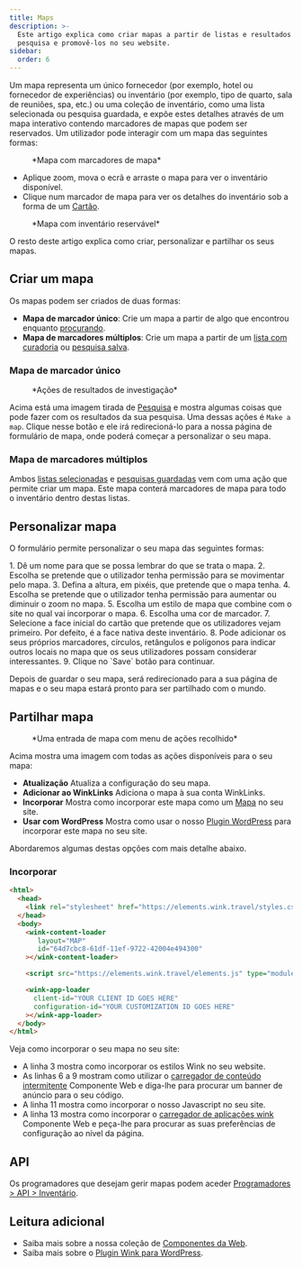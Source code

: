 ```yaml
---
title: Maps
description: >-
  Este artigo explica como criar mapas a partir de listas e resultados de
  pesquisa e promovê-los no seu website.
sidebar:
  order: 6
---
```


Um mapa representa um único fornecedor (por exemplo, hotel ou fornecedor de experiências) ou inventário (por exemplo, tipo de quarto, sala de reuniões, spa, etc.) ou uma coleção de inventário, como uma lista selecionada ou pesquisa guardada, e expõe estes detalhes através de um mapa interativo contendo marcadores de mapas que podem ser reservados.
Um utilizador pode interagir com um mapa das seguintes formas:

<figure>
  <CloudinaryImage width="700" height="393" resize="scale" quality="best" alt="Mapa com marcadores" src="academy/map-example" errorImage="noimage_opaque_nyrtl0.png" />

  <figcaption>*Mapa com marcadores de mapa*</figcaption>
</figure>


* Aplique zoom, mova o ecrã e arraste o mapa para ver o inventário disponível.
* Clique num marcador de mapa para ver os detalhes do inventário sob a forma de um [Cartão](/studio/cards).

<figure>
  <CloudinaryImage width="700" height="568" resize="scale" quality="best" alt="Mapa com cartão aberto" src="academy/map-example-card" errorImage="noimage_opaque_nyrtl0.png" />

  <figcaption>*Mapa com inventário reservável*</figcaption>
</figure>


O resto deste artigo explica como criar, personalizar e partilhar os seus mapas.

## Criar um mapa

Os mapas podem ser criados de duas formas:

* **Mapa de marcador único**: Crie um mapa a partir de algo que encontrou enquanto [procurando](/studio/search).
* **Mapa de marcadores múltiplos**: Crie um mapa a partir de um [lista com curadoria](/studio/curated-lists) ou [pesquisa salva](/studio/saved-searches).

### Mapa de marcador único

<figure>
  <CloudinaryImage width="350" height="238" resize="scale" quality="best" alt="Ações" src="academy/inventory-actions" errorImage="noimage_opaque_nyrtl0.png" />

  <figcaption>*Ações de resultados de investigação*</figcaption>
</figure>


Acima está uma imagem tirada de [Pesquisa](/studio/search) e mostra algumas coisas que pode fazer com os resultados da sua pesquisa. Uma dessas ações é `Make a map`.
Clique nesse botão e ele irá redirecioná-lo para a nossa página de formulário de mapa, onde poderá começar a personalizar o seu mapa.

### Mapa de marcadores múltiplos

Ambos [listas selecionadas](/studio/curated-lists#list-actions) e [pesquisas guardadas](/studio/saved-searches#list-actions) vem com uma ação que permite criar um mapa. Este mapa conterá marcadores de mapa para todo o inventário dentro destas listas.

## Personalizar mapa

O formulário permite personalizar o seu mapa das seguintes formas:

<Steps>
  1. Dê um nome para que se possa lembrar do que se trata o mapa.
  2. Escolha se pretende que o utilizador tenha permissão para se movimentar pelo mapa.
  3. Defina a altura, em pixéis, que pretende que o mapa tenha.
  4. Escolha se pretende que o utilizador tenha permissão para aumentar ou diminuir o zoom no mapa.
  5. Escolha um estilo de mapa que combine com o site no qual vai incorporar o mapa.
  6. Escolha uma cor de marcador.
  7. Selecione a face inicial do cartão que pretende que os utilizadores vejam primeiro. Por defeito, é a face nativa deste inventário.
  8. Pode adicionar os seus próprios marcadores, círculos, retângulos e polígonos para indicar outros locais no mapa que os seus utilizadores possam considerar interessantes.
  9. Clique no `Save` botão para continuar.
</Steps>


Depois de guardar o seu mapa, será redirecionado para a sua página de mapas e o seu mapa estará pronto para ser partilhado com o mundo.

## Partilhar mapa

<figure>
  <CloudinaryImage width="350" height="946" resize="scale" quality="best" alt="Mapa" src="academy/map" errorImage="noimage_opaque_nyrtl0.png" />

  <figcaption>*Uma entrada de mapa com menu de ações recolhido*</figcaption>
</figure>


Acima mostra uma imagem com todas as ações disponíveis para o seu mapa:

* **Atualização** Atualiza a configuração do seu mapa.
* **Adicionar ao WinkLinks** Adiciona o mapa à sua conta WinkLinks.
* **Incorporar** Mostra como incorporar este mapa como um [Mapa](/developers/web-components/#content-loader) no seu site.
* **Usar com WordPress** Mostra como usar o nosso [Plugin WordPress](/developers/wordpress) para incorporar este mapa no seu site.

Abordaremos algumas destas opções com mais detalhe abaixo.

### Incorporar

```html {3, 6-9, 11, 13-16}
<html>
  <head>
    <link rel="stylesheet" href="https://elements.wink.travel/styles.css"></link>
  </head>
  <body>
    <wink-content-loader
       layout="MAP"
       id="64d7cbc8-61df-11ef-9722-42004e494300"
    ></wink-content-loader>

    <script src="https://elements.wink.travel/elements.js" type="module" defer></script>

    <wink-app-loader
      client-id="YOUR CLIENT ID GOES HERE"
      configuration-id="YOUR CUSTOMIZATION ID GOES HERE"
    ></wink-app-loader>
  </body>
</html>
```

Veja como incorporar o seu mapa no seu site:

* A linha 3 mostra como incorporar os estilos Wink no seu website.
* As linhas 6 a 9 mostram como utilizar o [carregador de conteúdo intermitente](/developers/web-components/#content-loader) Componente Web e diga-lhe para procurar um banner de anúncio para o seu código.
* A linha 11 mostra como incorporar o nosso Javascript no seu site.
* A linha 13 mostra como incorporar o [carregador de aplicações wink](/developers/web-components/#application-loader) Componente Web e peça-lhe para procurar as suas preferências de configuração ao nível da página.

## API

Os programadores que desejam gerir mapas podem aceder [Programadores > API > Inventário](/developers/apis/#inventory-api).

## Leitura adicional

* Saiba mais sobre a nossa coleção de [Componentes da Web](/developers/web-components).
* Saiba mais sobre o [Plugin Wink para WordPress](/developers/wordpress).

